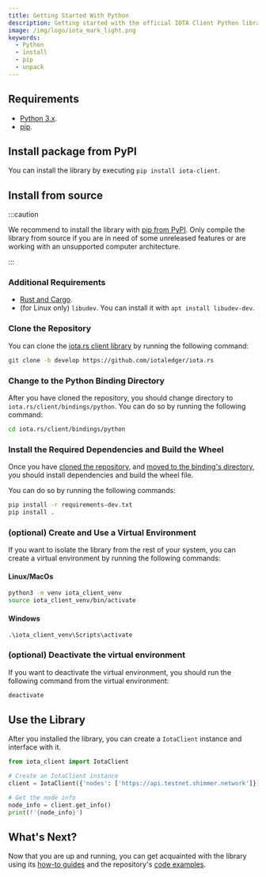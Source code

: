 ```yaml
---
title: Getting Started With Python
description: Getting started with the official IOTA Client Python library.
image: /img/logo/iota_mark_light.png
keywords:
  - Python
  - install
  - pip
  - unpack
---
```



<WarningPasswordStorage />

## Requirements

- [Python 3.x](https://www.python.org).
- [pip](https://pypi.org/project/pip).

## Install package from PyPI

You can install the library by executing `pip install iota-client`.

## Install from source

:::caution

We recommend to install the library with [pip from PyPI](#install-package-from-pypi).
Only compile the library from source if you are in need of some unreleased features or are working with an unsupported computer architecture.

:::

### Additional Requirements

- [Rust and Cargo](https://doc.rust-lang.org/cargo/getting-started/installation.html).
- (for Linux only) `libudev`. You can install it with `apt install libudev-dev`.

### Clone the Repository

You can clone the [iota.rs client library](https://github.com/iotaledger/iota.rs) by running the following command:

```bash
git clone -b develop https://github.com/iotaledger/iota.rs
```

### Change to the Python Binding Directory

After you have cloned the repository, you should change directory to `iota.rs/client/bindings/python`. You can do so by
running the following command:

```bash
cd iota.rs/client/bindings/python
```

### Install the Required Dependencies and Build the Wheel

Once you have [cloned the repository](#clone-the-repository),
and [moved to the binding's directory](#change-to-the-python-binding-directory), you should install dependencies and build the wheel file.

You can do so by running the following commands:

```bash
pip install -r requirements-dev.txt
pip install .
```

### (optional) Create and Use a Virtual Environment

If you want to isolate the library from the rest of your system, you can create a virtual environment by running the
following commands:

#### Linux/MacOs

```bash
python3 -m venv iota_client_venv
source iota_client_venv/bin/activate
```

#### Windows

```shell
.\iota_client_venv\Scripts\activate
```

### (optional) Deactivate the virtual environment

If you want to deactivate the virtual environment, you should run the following command from the virtual environment:

```bash
deactivate
```

## Use the Library

After you installed the library, you can create a `IotaClient` instance and interface with it.

```python
from iota_client import IotaClient

# Create an IotaClient instance
client = IotaClient({'nodes': ['https://api.testnet.shimmer.network']})

# Get the node info
node_info = client.get_info()
print(f'{node_info}')
```

## What's Next?

Now that you are up and running, you can get acquainted with the library using
its [how-to guides](../how_tos/00_run_how_tos.mdx) and the
repository's [code examples](https://github.com/iotaledger/iota.rs/tree/develop/bindings/nodejs/examples).

